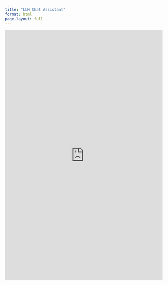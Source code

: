 ```yaml
---
title: "LLM Chat Assistant"
format: html
page-layout: full
---
```



<iframe src="http://127.0.0.1:7860"
        width="100%" height="800"
        style="border:none;"
        loading="lazy">
</iframe>



